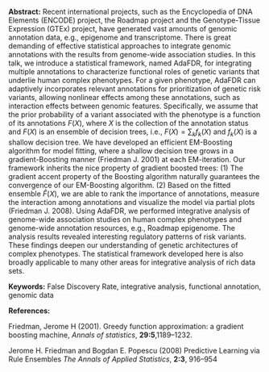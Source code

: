 <span>**Abstract:**</span> Recent international projects, such as the
Encyclopedia of DNA Elements (ENCODE) project, the Roadmap project and
the Genotype-Tissue Expression (GTEx) project, have generated vast
amounts of genomic annotation data, e.g., epigenome and transcriptome.
There is great demanding of effective statistical approaches to
integrate genomic annotations with the results from genome-wide
association studies. In this talk, we introduce a statistical framework,
named AdaFDR, for integrating multiple annotations to characterize
functional roles of genetic variants that underlie human complex
phenotypes. For a given phenotype, AdaFDR can adaptively incorporates
relevant annotations for prioritization of genetic risk variants,
allowing nonlinear effects among these annotations, such as interaction
effects between genomic features. Specifically, we assume that the prior
probability of a variant associated with the phenotype is a function of
its annotations $F(X)$, where $X$ is the collection of the annotation
status and $F(X)$ is an ensemble of decision trees, i.e.,
$F(X) = \sum_k f_k(X)$ and $f_k(X)$ is a shallow decision tree. We have
developed an efficient EM-Boosting algorithm for model fitting, where a
shallow decision tree grows in a gradient-Boosting manner (Friedman J.
2001) at each EM-iteration. Our framework inherits the nice property of
gradient boosted trees: (1) The gradient accent property of the Boosting
algorithm naturally guarantees the convergence of our EM-Boosting
algorithm. (2) Based on the fitted ensemble $\hat{F}(X)$, we are able to
rank the importance of annotations, measure the interaction among
annotations and visualize the model via partial plots (Friedman J.
2008). Using AdaFDR, we performed integrative analysis of genome-wide
association studies on human complex phenotypes and genome-wide
annotation resources, e.g., Roadmap epigenome. The analysis results
revealed interesting regulatory patterns of risk variants. These
findings deepen our understanding of genetic architectures of complex
phenotypes. The statistical framework developed here is also broadly
applicable to many other areas for integrative analysis of rich data
sets.

<span>**Keywords:**</span> False Discovery Rate, integrative analysis,
functional annotation, genomic data

<span>**References:**</span>

Friedman, Jerome H (2001). Greedy function approximation: a gradient
boosting machine, *Annals of statistics*, **29:5**,1189–1232.

Jerome H. Friedman and Bogdan E. Popescu (2008) Predictive Learning via
Rule Ensembles *The Annals of Applied Statistics*, **2:3**, 916–954

